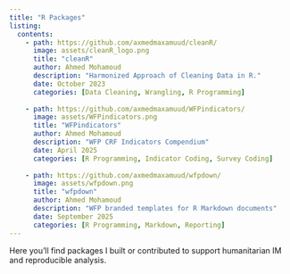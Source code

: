 ```yaml
---
title: "R Packages"
listing:
  contents: 
    - path: https://github.com/axmedmaxamuud/cleanR/
      image: assets/cleanR_logo.png
      title: "cleanR"
      author: Ahmed Mohamoud
      description: "Harmonized Approach of Cleaning Data in R."
      date: October 2023
      categories: [Data Cleaning, Wrangling, R Programming]
      
    - path: https://github.com/axmedmaxamuud/WFPindicators/
      image: assets/WFPindicators.png
      title: "WFPindicators"
      author: Ahmed Mohamoud
      description: "WFP CRF Indicators Compendium"
      date: April 2025
      categories: [R Programming, Indicator Coding, Survey Coding]
      
    - path: https://github.com/axmedmaxamuud/wfpdown/
      image: assets/wfpdown.png
      title: "wfpdown"
      author: Ahmed Mohamoud
      description: "WFP branded templates for R Markdown documents"
      date: September 2025
      categories: [R Programming, Markdown, Reporting]
---
```


Here you’ll find packages I built or contributed to support humanitarian IM and reproducible analysis.

